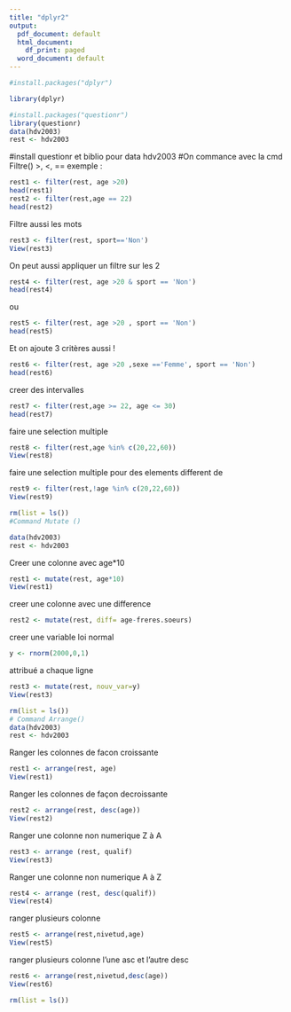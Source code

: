 ---
title: "dplyr2"
output:
  pdf_document: default
  html_document:
    df_print: paged
  word_document: default
---


```{r}

#install.packages("dplyr")

library(dplyr)
```



```{r}
#install.packages("questionr")
library(questionr)
data(hdv2003)
rest <- hdv2003
```

#install questionr et biblio pour data hdv2003
#On commance avec la cmd Filtre() >, <, == exemple :

```{r}
rest1 <- filter(rest, age >20)
head(rest1)
rest2 <- filter(rest,age == 22)
head(rest2)
```

Filtre aussi les mots

```{r}
rest3 <- filter(rest, sport=='Non')
View(rest3)
```

On peut aussi appliquer un filtre sur les 2

```{r}
rest4 <- filter(rest, age >20 & sport == 'Non')
head(rest4)
```

ou
```{r}
rest5 <- filter(rest, age >20 , sport == 'Non')
head(rest5)
```

Et on ajoute 3 critères aussi !
```{r}
rest6 <- filter(rest, age >20 ,sexe =='Femme', sport == 'Non')
head(rest6)
```

creer des intervalles
```{r}
rest7 <- filter(rest,age >= 22, age <= 30)
head(rest7)
```

faire une selection multiple
```{r}
rest8 <- filter(rest,age %in% c(20,22,60))
View(rest8)
```

faire une selection multiple pour des elements different de 
```{r}
rest9 <- filter(rest,!age %in% c(20,22,60))
View(rest9)

rm(list = ls())
#Command Mutate ()

data(hdv2003)
rest <- hdv2003
```

Creer une colonne avec age*10
```{r}
rest1 <- mutate(rest, age*10)
View(rest1)
```

creer une colonne avec une difference 
```{r}
rest2 <- mutate(rest, diff= age-freres.soeurs)
```
creer une variable loi normal 
```{r}
y <- rnorm(2000,0,1)
```

attribué a chaque ligne 
```{r}
rest3 <- mutate(rest, nouv_var=y)
View(rest3)

rm(list = ls())
# Command Arrange()
data(hdv2003)
rest <- hdv2003
```

Ranger les colonnes de facon croissante 
```{r}
rest1 <- arrange(rest, age)
View(rest1)
```

Ranger les colonnes de façon decroissante 
```{r}
rest2 <- arrange(rest, desc(age))
View(rest2)
```

Ranger une colonne non numerique Z à A
```{r}
rest3 <- arrange (rest, qualif)
View(rest3)
```

Ranger une colonne non numerique A à Z
```{r}
rest4 <- arrange (rest, desc(qualif))
View(rest4)
```

ranger plusieurs colonne 
```{r}
rest5 <- arrange(rest,nivetud,age)
View(rest5)
```

ranger plusieurs colonne l'une asc et l'autre desc
```{r}
rest6 <- arrange(rest,nivetud,desc(age))
View(rest6)

rm(list = ls())
```
